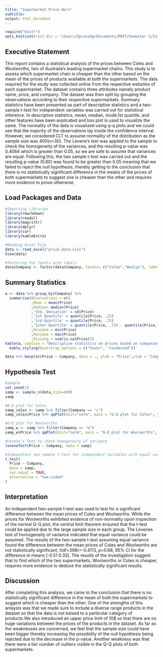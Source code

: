 ```yaml
---
title: "Supermarket Price Wars"
subtitle: 
output: html_document
---
```

```r
require("knitr")
opts_knit$set(root.dir = "/Users/dprasadg/Documents/RMIT/Semester 1/Introduction\ to\ statistics/Assignments")
```

## Executive Statement

This report contains a statistical analysis of the prices between Coles and Woolworths, two of Australia's leading supermarket chains. This study is to assess which supermarket chain is cheaper than the other based on the mean of the prices of products available at both the supermarkets. 
The data required for the study was collected online from the respective websites of each supermarket. The dataset contains three attributes namely product name, price, and company. The dataset was then split by grouping the observations according to their respective supermarkets.
Summary statistics have been presented as part of descriptive statistics and a two-sample t-test for independent variables was carried out for statistical inference. 
In descriptive statistics, mean, median, mode,1st quartile, and other features have been explicated and box plot is used to visualize the same. The normality of the data is visualized using q-q plots and we could see that the majority of the observations lay inside the confidence interval. However, we considered CLT to assume normality of the distribution as the sample size was 400(n>30).
The Levene's test was applied to the sample to check the homogeneity of the variances, and the resulting p-value was 0.4064 which is greater than 0.05, so we are safe to assume that variances are equal. Following this, the two sample t-test was carried out and the resulting p-value (0.60) was found to be greater than 0.05 meaning that we failed to reject the null hypothesis, thereby getting to the conclusion that there is no statistically significant difference in the means of the prices of both supermarkets to suggest one is cheaper than the other and requires more evidence to prove otherwise.

## Load Packages and Data

```r
#Importing Libraries 
library(rmarkdown)
library(readxl) 
library(magrittr)
library(dplyr)
library(car)
library(kableExtra)

#Reading Excel File 
data <- read_excel("price_data.xlsx")
View(data)

#factoring the levels with labels
data$Company <- factor(data$Company, levels= c("Coles","Woolys"), labels=c("c","w"))
```

## Summary Statistics

```r
a <- data %>% group_by(Company) %>% 
  summarise(Observations = n()
            ,Mean = mean(Price)
            ,Median= median(Price)
            ,'Std. Deviation' = sd(Price)
            ,'1st Quantile' = quantile(Price, .25)
            ,'3rd Quartile' = quantile(Price, .75)
            ,'Inter Quartile' = quantile(Price, .75) - quantile(Price, .25)
            ,Minimum = min(Price)
            ,Maximum = max(Price)
            ,Missing = sum(is.na(Price)))  
kable(a, caption = "Descriptive statistics on prices based on companies") %>%
  kable_styling(bootstrap_options = c("hover", "condensed"))

data %>% boxplot(Price ~ Company, data = ., ylab = "Price",xlab = "Companies", main = "Box plot for comparision of prices between coles and woolworths")
```


## Hypothesis Test

```r
#Sample
set.seed(1)
samp <- sample_n(data,size=400)
samp

#Q-Q plot for Coles
samp_coles <- samp %>% filter(Company == "c")
samp_coles$Price %>% qqPlot(dist="norm", main = "Q-Q plot for Coles", ylab = "Price")

#Q-Q plot for Woolworths
samp_w <- samp %>% filter(Company == "w")
samp_w$Price %>% qqPlot(dist="norm", main = "Q-Q plot for Woolworths", , ylab = "Price")

#Levene's Test to check homogeneity of variance
leveneTest(Price ~ Company, data = samp)

#Indepentent two sample t-test for independent variables with equal variance
t.test(
  Price ~ Company,
  data = samp,
  var.equal = TRUE,
  alternative = "two.sided"
)
```

## Interpretation

An Independent two-sample t-test was used to test for a significant difference between the mean prices of Coles and Woolworths. While the prices for Woolworths exhibited evidence of non-normality upon inspection of the normal Q-Q plot, the central limit theorem ensured that the t-test could be applied due to the large sample size in each group. The Levenes test of homogeneity of variance indicated that equal variance could be assumed. The results of the two-sample t-test assuming equal variance found the difference between the mean prices of Coles and Woolworths are not statistically significant, t(df=398)=-0.4113, p=0.68, 95% CI for the difference in means [-0.51  0.33]. The results of the investigation suggest that to find which of the two supermarkets, Woolworths or Coles is cheaper, requires more evidence to deduce the statistically significant results.


## Discussion 

After completing this analysis, we came to the conclusion that there is no statistically significant difference in the mean of both the supermarkets to suggest which is cheaper than the other.
One of the strengths of this anlaysis was that we made sure to include a diverse range products in the  dataset so that the data is not baised to a particular category of products.We also introduced an upper price limit of 10$ so that there are no huge variations between the prices of the products in the dataset.
As far as the weaknesses are concerned, we feel that the sample size could have been bigger thereby increasing the possibility of the null hypothesis being rejected due to the decrease in the p-value. Another weakness was that there were a fair number of outliers visible in the Q-Q plots of both supermarkets.



